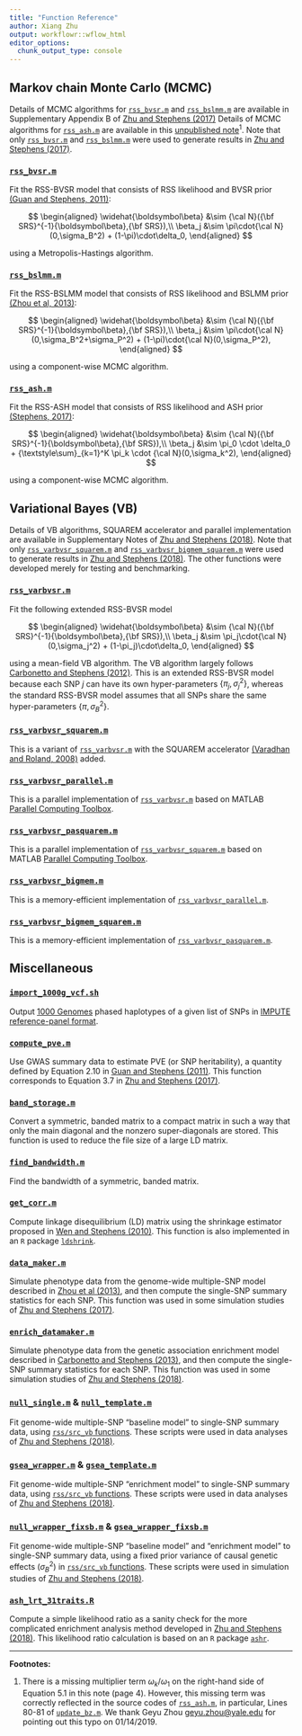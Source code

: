 ```yaml
---
title: "Function Reference"
author: Xiang Zhu
output: workflowr::wflow_html
editor_options:
  chunk_output_type: console
---
```


[Zhu and Stephens (2017)]: https://projecteuclid.org/euclid.aoas/1507168840
[Zhu and Stephens (2018)]: https://www.nature.com/articles/s41467-018-06805-x 
[`rss_bvsr.m`]: https://github.com/stephenslab/rss/blob/master/src/rss_bvsr.m
[(Guan and Stephens, 2011)]: https://projecteuclid.org/euclid.aoas/1318514285
[Guan and Stephens (2011)]: https://projecteuclid.org/euclid.aoas/1318514285
[`rss_bslmm.m`]: https://github.com/stephenslab/rss/blob/master/src/rss_bslmm.m
[(Zhou et al, 2013)]: https://doi.org/10.1371/journal.pgen.1003264
[Zhou et al (2013)]: https://doi.org/10.1371/journal.pgen.1003264
[`rss_ash.m`]: https://github.com/stephenslab/rss/blob/master/src/rss_ash.m
[(Stephens, 2017)]: https://doi.org/10.1093/biostatistics/kxw041
[Carbonetto and Stephens (2012)]: https://projecteuclid.org/euclid.ba/1339616726
[`rss_varbvsr.m`]: https://github.com/stephenslab/rss/blob/master/src_vb/rss_varbvsr.m
[`rss_varbvsr_squarem.m`]: https://github.com/stephenslab/rss/blob/master/src_vb/rss_varbvsr_squarem.m
[(Varadhan and Roland, 2008)]: https://doi.org/10.1111/j.1467-9469.2007.00585.x
[`rss_varbvsr_bigmem_squarem.m`]: https://github.com/stephenslab/rss/blob/master/src_vb/rss_varbvsr_bigmem_squarem.m
[Parallel Computing Toolbox]: https://www.mathworks.com/help/distcomp/index.html

## Markov chain Monte Carlo (MCMC)

Details of MCMC algorithms for [`rss_bvsr.m`][] and [`rss_bslmm.m`][] are
available in Supplementary Appendix B of [Zhu and Stephens (2017)][]
Details of MCMC algorithms for [`rss_ash.m`][] are available in this
[unpublished note](https://www.stat.uchicago.edu/~xiangzhu/rss_mcmc.pdf)<sup>1</sup>.
Note that only [`rss_bvsr.m`][] and [`rss_bslmm.m`][] were used to
generate results in [Zhu and Stephens (2017)][]. 

### [`rss_bvsr.m`][]

Fit the RSS-BVSR model that consists of RSS likelihood
and BVSR prior [(Guan and Stephens, 2011)][]:

$$
\begin{aligned}
\widehat{\boldsymbol\beta} &\sim {\cal N}({\bf SRS}^{-1}{\boldsymbol\beta},{\bf SRS}),\\
\beta_j &\sim \pi\cdot{\cal N}(0,\sigma_B^2) + (1-\pi)\cdot\delta_0,
\end{aligned}
$$

using a Metropolis-Hastings algorithm.

### [`rss_bslmm.m`][]

Fit the RSS-BSLMM model that consists of RSS likelihood
and BSLMM prior [(Zhou et al, 2013)][]:

$$
\begin{aligned}
\widehat{\boldsymbol\beta} &\sim {\cal N}({\bf SRS}^{-1}{\boldsymbol\beta},{\bf SRS}),\\
\beta_j &\sim \pi\cdot{\cal N}(0,\sigma_B^2+\sigma_P^2) + (1-\pi)\cdot{\cal N}(0,\sigma_P^2),
\end{aligned}
$$

using a component-wise MCMC algorithm.

### [`rss_ash.m`][]

Fit the RSS-ASH model that consists of RSS likelihood
and ASH prior [(Stephens, 2017)][]:

$$
\begin{aligned}
\widehat{\boldsymbol\beta} &\sim {\cal N}({\bf SRS}^{-1}{\boldsymbol\beta},{\bf SRS}),\\
\beta_j &\sim \pi_0 \cdot \delta_0 + {\textstyle\sum}_{k=1}^K \pi_k \cdot {\cal N}(0,\sigma_k^2),
\end{aligned}
$$

using a component-wise MCMC algorithm.

## Variational Bayes (VB)

Details of VB algorithms, SQUAREM accelerator and parallel implementation
are available in Supplementary Notes of [Zhu and Stephens (2018)][].
Note that only [`rss_varbvsr_squarem.m`][] and [`rss_varbvsr_bigmem_squarem.m`][]
were used to generate results in [Zhu and Stephens (2018)][].
The other functions were developed merely for testing and benchmarking. 

### [`rss_varbvsr.m`][]

Fit the following extended RSS-BVSR model

$$
\begin{aligned}
\widehat{\boldsymbol\beta} &\sim {\cal N}({\bf SRS}^{-1}{\boldsymbol\beta},{\bf SRS}),\\
\beta_j &\sim \pi_j\cdot{\cal N}(0,\sigma_j^2) + (1-\pi_j)\cdot\delta_0,
\end{aligned}
$$

using a mean-field VB algorithm.
The VB algorithm largely follows [Carbonetto and Stephens (2012)][].
This is an extended RSS-BVSR model because each SNP $j$ can have
its own hyper-parameters $\{\pi_j,\sigma_j^2\}$,
whereas the standard RSS-BVSR model assumes that all SNPs share
the same hyper-parameters $\{\pi,\sigma_B^2\}$.

### [`rss_varbvsr_squarem.m`][]

This is a variant of [`rss_varbvsr.m`][] with the SQUAREM
accelerator [(Varadhan and Roland, 2008)][] added.

### [`rss_varbvsr_parallel.m`](https://github.com/stephenslab/rss/blob/master/src_vb/rss_varbvsr_parallel.m)

This is a parallel implementation of [`rss_varbvsr.m`][]
based on MATLAB [Parallel Computing Toolbox][].

### [`rss_varbvsr_pasquarem.m`](https://github.com/stephenslab/rss/blob/master/src_vb/rss_varbvsr_pasquarem.m)

This is a parallel implementation of [`rss_varbvsr_squarem.m`][]
based on MATLAB [Parallel Computing Toolbox][].

### [`rss_varbvsr_bigmem.m`](https://github.com/stephenslab/rss/blob/master/src_vb/rss_varbvsr_bigmem.m)

This is a memory-efficient implementation of
[`rss_varbvsr_parallel.m`](https://github.com/stephenslab/rss/blob/master/src_vb/rss_varbvsr_parallel.m).

### [`rss_varbvsr_bigmem_squarem.m`][]

This is a memory-efficient implementation of
[`rss_varbvsr_pasquarem.m`](https://github.com/stephenslab/rss/blob/master/src_vb/rss_varbvsr_pasquarem.m).

## Miscellaneous

### [`import_1000g_vcf.sh`](https://github.com/stephenslab/rss/blob/master/misc/import_1000g_vcf.sh)

Output [1000 Genomes](https://www.internationalgenome.org/data)
phased haplotypes of a given list of SNPs in
[IMPUTE reference-panel format](https://mathgen.stats.ox.ac.uk/impute/impute_v2.html#input_options). 

### [`compute_pve.m`](https://github.com/stephenslab/rss/blob/master/src/compute_pve.m)

Use GWAS summary data to estimate PVE (or SNP heritability),
a quantity defined by Equation 2.10 in [Guan and Stephens (2011)][].
This function corresponds to Equation 3.7 in [Zhu and Stephens (2017)][].

### [`band_storage.m`](https://github.com/stephenslab/rss/blob/master/misc/band_storage.m)

Convert a symmetric, banded matrix to a compact matrix in such a way
that only the main diagonal and the nonzero super-diagonals are stored.
This function is used to reduce the file size of a large LD matrix.

### [`find_bandwidth.m`](https://github.com/stephenslab/rss/blob/master/misc/find_bandwidth.m)

Find the bandwidth of a symmetric, banded matrix.

### [`get_corr.m`](https://github.com/stephenslab/rss/blob/master/misc/get_corr.m)

Compute linkage disequilibrium (LD) matrix using the shrinkage estimator proposed in
[Wen and Stephens (2010)](https://www.ncbi.nlm.nih.gov/pubmed/21479081).
This function is also implemented in an `R` package
[`ldshrink`](https://github.com/stephenslab/ldshrink).

### [`data_maker.m`](https://github.com/stephenslab/rss/blob/master/misc/data_maker.m)

Simulate phenotype data from the genome-wide multiple-SNP model
described in [Zhou et al (2013)][],
and then compute the single-SNP summary statistics for each SNP.
This function was used in some simulation studies of [Zhu and Stephens (2017)][].  

### [`enrich_datamaker.m`](https://github.com/stephenslab/rss/blob/master/misc/enrich_datamaker.m)

Simulate phenotype data from the genetic association enrichment model described in
[Carbonetto and Stephens (2013)](https://doi.org/10.1371/journal.pgen.1003770),
and then compute the single-SNP summary statistics for each SNP.
This function was used in some simulation studies of [Zhu and Stephens (2018)][].

### [`null_single.m`](https://github.com/stephenslab/rss/blob/master/src_vb/null_single.m) & [`null_template.m`](https://github.com/stephenslab/rss/blob/master/src_vb/null_template.m)

Fit genome-wide multiple-SNP "baseline model" to single-SNP summary data, using
[`rss/src_vb` functions](https://github.com/stephenslab/rss/tree/master/src_vb).
These scripts were used in data analyses of [Zhu and Stephens (2018)][].

### [`gsea_wrapper.m`](https://github.com/stephenslab/rss/blob/master/src_vb/gsea_wrapper.m) & [`gsea_template.m`](https://github.com/stephenslab/rss/blob/master/src_vb/gsea_template.m)

Fit genome-wide multiple-SNP "enrichment model" to single-SNP summary data, using
[`rss/src_vb` functions](https://github.com/stephenslab/rss/tree/master/src_vb).
These scripts were used in data analyses of [Zhu and Stephens (2018)][].

### [`null_wrapper_fixsb.m`](https://github.com/stephenslab/rss/blob/master/src_vb/null_wrapper_fixsb.m) & [`gsea_wrapper_fixsb.m`](https://github.com/stephenslab/rss/blob/master/src_vb/gsea_wrapper_fixsb.m)

Fit genome-wide multiple-SNP "baseline model" and "enrichment model" to single-SNP summary data,
using a fixed prior variance of causal genetic effects ($\sigma_B^2$) in
[`rss/src_vb` functions](https://github.com/stephenslab/rss/tree/master/src_vb).
These scripts were used in simulation studies of [Zhu and Stephens (2018)][].

### [`ash_lrt_31traits.R`](https://github.com/stephenslab/rss/blob/master/misc/ash_lrt_31traits.R)

Compute a simple likelihood ratio as a sanity check for the more
complicated enrichment analysis method developed in [Zhu and Stephens (2018)][].
This likelihood ratio calculation is based on an `R` package
[`ashr`](https://cran.r-project.org/web/packages/ashr/index.html).

--------

**Footnotes:**

1. There is a missing multiplier term ${\omega_k}/{\omega_1}$
on the right-hand side of Equation 5.1 in this note (page 4).
However, this missing term was correctly reflected in the source codes
of [`rss_ash.m`][], in particular, Lines 80-81 of
[`update_bz.m`](https://github.com/stephenslab/rss/blob/master/src/update_bz.m).
We thank Geyu Zhou <geyu.zhou@yale.edu> for pointing out this typo on 01/14/2019. 
